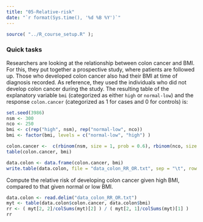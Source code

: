 ---
title: "05-Relative-risk"
date: "`r format(Sys.time(), '%d %B %Y')`"
---

```{r setup, include=FALSE}
source( "../R_course_setup.R" );
```

### Quick tasks


Researchers are looking at the relationship between colon cancer and BMI. For this, they put together a prospective study, where patients are followed up. Those who developed colon cancer also had their BMI at time of diagnosis recorded. As reference, they used the individuals who did not develop colon cancer during the study. The resulting table of the explanatory variable `bmi` (categorized as either `high` or `normal-low`) and the response `colon.cancer` (categorized as 1 for cases and 0 for controls) is: 

```{r, echo = FALSE}
set.seed(3986)
nsm <- 300
nco <- 250
bmi <- c(rep("high", nsm), rep("normal-low", nco))
bmi <- factor(bmi, levels = c("normal-low", "high") )

colon.cancer <-  c(rbinom(nsm, size = 1, prob = 0.6), rbinom(nco, size = 1, prob = .3))
table(colon.cancer, bmi)
```

```{r, echo = FALSE}
data.colon <- data.frame(colon.cancer, bmi)
write.table(data.colon, file = "data_colon_RR_OR.txt", sep = "\t", row.names = FALSE)
```

Compute the relative risk of developing colon cancer given high BMI, compared to that given normal or low BMI.

```{r}
data.colon <- read.delim("data_colon_RR_OR.txt")
myt <- table(data.colon$colon.cancer, data.colon$bmi)
rr <- ( myt[2, 2]/colSums(myt)[2] ) / ( myt[2, 1]/colSums(myt)[1] )
rr
```
